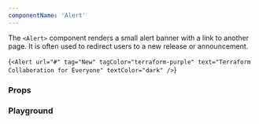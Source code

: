 ```yaml
---
componentName: 'Alert'
---
```


The `<Alert>` component renders a small alert banner with a link to another page. It is often used to redirect users to a new release or announcement.

<LiveComponent>{`<Alert
  url="#"
  tag="New"
  tagColor="terraform-purple"
  text="Terraform Collaboration for Everyone"
  textColor="dark"
/>`}</LiveComponent>

<UsageDetails packageJson={packageJson} />

### Props

<PropsTable props={componentProps} />

### Playground

<!-- <KnobsComponent
  knobs={{
    tag: componentProps.tag,
    text: componentProps.text,
    tagColor: componentProps.tagColor,
    textColor: componentProps.textColor,
  }}
/> -->
